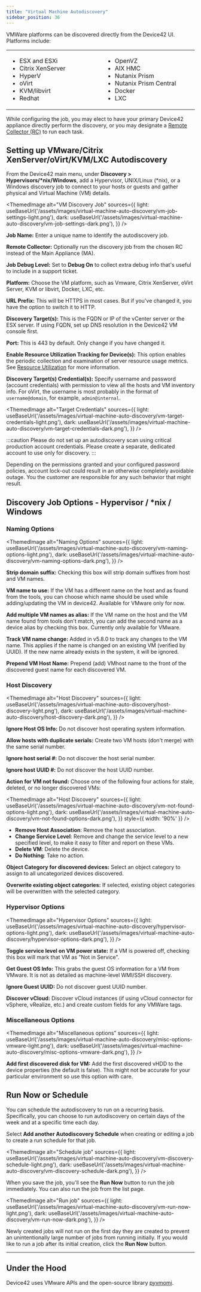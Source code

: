 ```yaml
---
title: "Virtual Machine Autodiscovery"
sidebar_position: 36
---
```



VMWare platforms can be discovered directly from the Device42 UI. Platforms include: 

<table>
  <tbody>
    <tr>
      <td width="288">
        <ul>
          <li>ESX and ESXi</li>
          <li>Citrix XenServer</li>
          <li>HyperV</li>
          <li>oVirt</li>
          <li>KVM/libvirt</li>
          <li>Redhat</li>
        </ul>
      </td>
      <td width="288">
        <ul>
          <li>OpenVZ</li>
          <li>AIX HMC</li>
          <li>Nutanix Prism</li>
          <li>Nutanix Prism Central</li>
          <li>Docker</li>
          <li>LXC</li>
        </ul>
      </td>
    </tr>
  </tbody>
</table>

While configuring the job, you may elect to have your primary Device42 appliance directly perform the discovery, or you may designate a [Remote Collector (RC)](remote-collector-rc.mdx) to run each task.

## Setting up VMware/Citrix XenServer/oVirt/KVM/LXC Autodiscovery

From the Device42 main menu, under **Discovery > Hypervisors/\*nix/Windows**, add a Hypervisor, UNIX/Linux (\*nix), or a Windows discovery job to connect to your hosts or guests and gather physical and Virtual Machine (VM) details. 
 
<ThemedImage
  alt="VM Discovery Job"
  sources={{
    light: useBaseUrl('/assets/images/virtual-machine-auto-discovery/vm-job-settings-light.png'),
    dark: useBaseUrl('/assets/images/virtual-machine-auto-discovery/vm-job-settings-dark.png'),
  }}
/>

**Job Name:**  Enter a unique name to identify the autodiscovery job.

**Remote Collector:** Optionally run the discovery job from the chosen RC instead of the Main Appliance (MA).

**Job Debug Level:** Set to **Debug On** to collect extra debug info that's useful to include in a support ticket.

**Platform:** Choose the VM platform, such as Vmware, Citrix XenServer, oVirt Server, KVM or libvirt, Docker, LXC, etc.

**URL Prefix:** This will be HTTPS in most cases. But if you've changed it, you have the option to switch it to HTTP.

**Discovery Target(s):**  This is the FQDN or IP of the vCenter server or the ESX server. If using FQDN, set up DNS resolution in the Device42 VM console first.

**Port:** This is 443 by default. Only change if you have changed it.

**Enable Resource Utilization Tracking for Device(s):** This option enables the periodic collection and examination of server resource usage metrics. See [Resource Utilization](/auto-discovery/resource-utilization-overview/) for more information.

**Discovery Target(s) Credential(s):** Specify username and password (account credentials) with permission to view all the hosts and VM inventory info. For oVirt, the username is most probably in the format of `username@domain`, for example, `admin@internal`.

<ThemedImage
  alt="Target Credentials"
  sources={{
    light: useBaseUrl('/assets/images/virtual-machine-auto-discovery/vm-target-credentials-light.png'),
    dark: useBaseUrl('/assets/images/virtual-machine-auto-discovery/vm-target-credentials-dark.png'),
  }}
/>


:::caution
Please do not set up an autodiscovery scan using critical production account credentials. Please create a separate, dedicated account to use only for discovery.
:::

Depending on the permissions granted and your configured password policies, account lock-out could result in an otherwise completely avoidable outage. You the customer are responsible for any such behavior that might result.

## Discovery Job Options - Hypervisor / \*nix / Windows

### Naming Options

<ThemedImage
  alt="Naming Options"
  sources={{
    light: useBaseUrl('/assets/images/virtual-machine-auto-discovery/vm-naming-options-light.png'),
    dark: useBaseUrl('/assets/images/virtual-machine-auto-discovery/vm-naming-options-dark.png'),
  }}
/>

**Strip domain suffix:** Checking this box will strip domain suffixes from host and VM names.

**VM name to use:** If the VM has a different name on the host and as found from the tools, you can choose which name should be used while adding/updating the VM in device42. Available for VMware only for now.

**Add multiple VM names as alias:** If the VM name on the host and the VM name found from tools don't match, you can add the second name as a device alias by checking this box. Currently only available for VMware.

**Track VM name change:** Added in v5.8.0 to track any changes to the VM name. This applies if the name is changed on an existing VM (verified by UUID). If the new name already exists in the system, it will be ignored.

**Prepend VM Host Name:** Prepend (add) VMhost name to the front of the discovered guest name for each discovered VM.

### Host Discovery

<ThemedImage
  alt="Host Discovery"
  sources={{
    light: useBaseUrl('/assets/images/virtual-machine-auto-discovery/host-discovery-light.png'),
    dark: useBaseUrl('/assets/images/virtual-machine-auto-discovery/host-discovery-dark.png'),
  }}
/>

**Ignore Host OS Info:** Do not discover host operating system information.

**Allow hosts with duplicate serials:** Create two VM hosts (don't merge) with the same serial number.

**Ignore host serial #:** Do not discover the host serial number.

**Ignore host UUID #:** Do not discover the host UUID number.

**Action for VM not found:** Choose one of the following four actions for stale, deleted, or no longer discovered VMs:

<ThemedImage
  alt="Host Discovery"
  sources={{
    light: useBaseUrl('/assets/images/virtual-machine-auto-discovery/vm-not-found-options-light.png'),
    dark: useBaseUrl('/assets/images/virtual-machine-auto-discovery/vm-not-found-options-dark.png'),
  }}
  style={{ width: '90%' }} 
/>

- **Remove Host Association**: Remove the host association. 
- **Change Service Level**: Remove and change the service level to a new specified level, to make it easy to filter and report on these VMs.
- **Delete VM**: Delete the device.
- **Do Nothing**: Take no action.

**Object Category for discovered devices:** Select an object category to assign to all uncategorized devices discovered.

**Overwrite existing object categories:** If selected, existing object categories will be overwritten with the selected category.

### Hypervisor Options

<ThemedImage
  alt="Hypervisor Options"
  sources={{
    light: useBaseUrl('/assets/images/virtual-machine-auto-discovery/hypervisor-options-light.png'),
    dark: useBaseUrl('/assets/images/virtual-machine-auto-discovery/hypervisor-options-dark.png'),
  }}
/>

**Toggle service level on VM power state:** If a VM is powered off, checking this box will mark that VM as "Not in Service".

**Get Guest OS Info:** This grabs the guest OS information for a VM from VMware. It is not as detailed as machine-level WMI/SSH discovery.

**Ignore Guest UUID:** Do not discover guest UUID number.

**Discover vCloud:** Discover vCloud instances (if using vCloud connector for vSphere, vRealize, etc.) and create custom fields for any VMWare tags.

### Miscellaneous Options

<ThemedImage
  alt="Miscellaneous options"
  sources={{
    light: useBaseUrl('/assets/images/virtual-machine-auto-discovery/misc-options-vmware-light.png'),
    dark: useBaseUrl('/assets/images/virtual-machine-auto-discovery/misc-options-vmware-dark.png'),
  }}
/>

**Add first discovered disk for VM:** Add the first discovered vHDD to the device properties (the default is false). This might not be accurate for your particular environment so use this option with care.

## Run Now or Schedule

You can schedule the autodiscovery to run on a recurring basis. Specifically, you can choose to run autodiscovery on certain days of the week and at a specific time each day.

Select **Add another Autodiscovery Schedule** when creating or editing a job to create a run schedule for that job.

<ThemedImage
  alt="Schedule job"
  sources={{
    light: useBaseUrl('/assets/images/virtual-machine-auto-discovery/vm-discovery-schedule-light.png'),
    dark: useBaseUrl('/assets/images/virtual-machine-auto-discovery/vm-discovery-schedule-dark.png'),
  }}
/>

When you save the job, you'll see the **Run Now** button to run the job immediately. You can also run the job from the list page.

<ThemedImage
  alt="Run job"
  sources={{
    light: useBaseUrl('/assets/images/virtual-machine-auto-discovery/vm-run-now-light.png'),
    dark: useBaseUrl('/assets/images/virtual-machine-auto-discovery/vm-run-now-dark.png'),
  }}
/>

Newly created jobs will not run on the first day they are created to prevent an unintentionally large number of jobs from running initially. If you would like to run a job after its initial creation, click the **Run Now** button.

* * *

## Under the Hood

Device42 uses VMware APIs and the open-source library [pyvmomi](https://github.com/vmware/pyvmomi).
